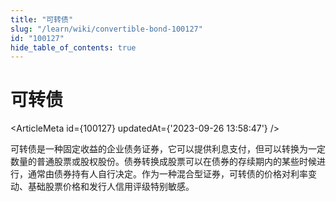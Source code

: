 ```yaml
---
title: "可转债"
slug: "/learn/wiki/convertible-bond-100127"
id: "100127"
hide_table_of_contents: true
---
```



# 可转债

<ArticleMeta id={100127} updatedAt={'2023-09-26 13:58:47'} />
<div className='border-solid border-b border-t-0 my-4 border-[var(--ifm-color-gray-300)]' />

可转债是一种固定收益的企业债务证券，它可以提供利息支付，但可以转换为一定数量的普通股票或股权股份。债券转换成股票可以在债券的存续期内的某些时候进行，通常由债券持有人自行决定。作为一种混合型证券，可转债的价格对利率变动、基础股票价格和发行人信用评级特别敏感。
